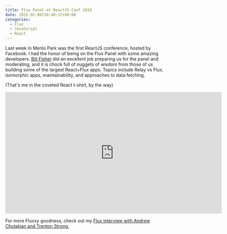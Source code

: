 ```yaml
---
title: Flux Panel at ReactJS Conf 2015
date: 2015-02-06T16:40:17+00:00
categories:
  - Flux
  - JavaScript
  - React
---
```


Last week in Menlo Park was the first ReactJS conference, hosted by Facebook. I had the honor of being on the Flux Panel with some amazing developers. [Bill Fisher][1] did an excellent job preparing us for the panel and moderating, and it is chock full of nuggets of wisdom from those of us building some of the largest React+Flux apps. Topics include Relay vs Flux, isomorphic apps, maintainability, and approaches to data fetching.

(That's me in the coveted React t-shirt, by the way)

<iframe
  width="680"
  height="382"
  src="https://www.youtube.com/embed/LTj4O7WJJ98"
  frameborder="0"
  allow="accelerometer; autoplay; encrypted-media; gyroscope; picture-in-picture"
  allowfullscreen></iframe>

For more Fluxxy goodness, check out my [Flux interview with Andrew Cholakian and Trenton Strong.][2]

[1]: https://twitter.com/fisherwebdev
[2]: http://ianobermiller.com/blog/2014/09/15/react-and-flux-interview/ 'React and Flux Interview'
